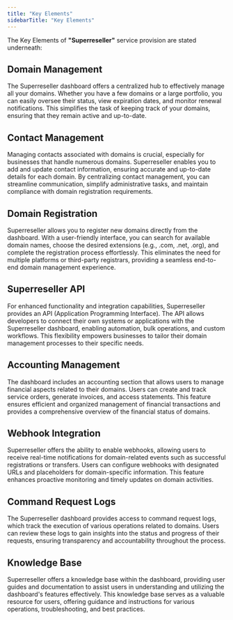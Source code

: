 ```yaml
---
title: "Key Elements"
sidebarTitle: "Key Elements"
---
```



The Key Elements of **"Superreseller"** service provision are stated underneath:

## Domain Management
The Superreseller dashboard offers a centralized hub to effectively manage all your domains. Whether you have a few domains or a large portfolio, you can easily oversee their status, view expiration dates, and monitor renewal notifications. This simplifies the task of keeping track of your domains, ensuring that they remain active and up-to-date.

## Contact Management
Managing contacts associated with domains is crucial, especially for businesses that handle numerous domains. Superreseller enables you to add and update contact information, ensuring accurate and up-to-date details for each domain. By centralizing contact management, you can streamline communication, simplify administrative tasks, and maintain compliance with domain registration requirements.

## Domain Registration
Superreseller allows you to register new domains directly from the dashboard. With a user-friendly interface, you can search for available domain names, choose the desired extensions (e.g., .com, .net, .org), and complete the registration process effortlessly. This eliminates the need for multiple platforms or third-party registrars, providing a seamless end-to-end domain management experience.

## Superreseller API
For enhanced functionality and integration capabilities, Superreseller provides an API (Application Programming Interface). The API allows developers to connect their own systems or applications with the Superreseller dashboard, enabling automation, bulk operations, and custom workflows. This flexibility empowers businesses to tailor their domain management processes to their specific needs.

## Accounting Management
The dashboard includes an accounting section that allows users to manage financial aspects related to their domains. Users can create and track service orders, generate invoices, and access statements. This feature ensures efficient and organized management of financial transactions and provides a comprehensive overview of the financial status of domains.

## Webhook Integration
Superreseller offers the ability to enable webhooks, allowing users to receive real-time notifications for domain-related events such as successful registrations or transfers. Users can configure webhooks with designated URLs and placeholders for domain-specific information. This feature enhances proactive monitoring and timely updates on domain activities.

## Command Request Logs
The Superreseller dashboard provides access to command request logs, which track the execution of various operations related to domains. Users can review these logs to gain insights into the status and progress of their requests, ensuring transparency and accountability throughout the process.

## Knowledge Base
Superreseller offers a knowledge base within the dashboard, providing user guides and documentation to assist users in understanding and utilizing the dashboard's features effectively. This knowledge base serves as a valuable resource for users, offering guidance and instructions for various operations, troubleshooting, and best practices.